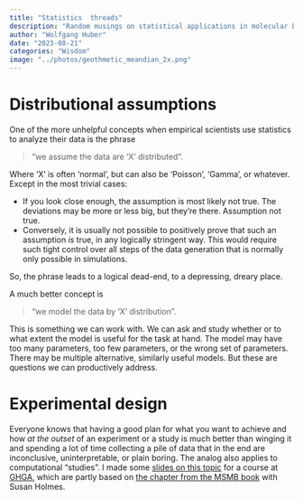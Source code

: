 ```yaml
---
title: "Statistics  threads"
description: "Random musings on statistical applications in molecular biology"
author: "Wolfgang Huber"
date: "2023-08-21"
categories: "Wisdom"
image: "../photos/geothmetic_meandian_2x.png"
---
```


# Distributional assumptions

One of the more unhelpful concepts when empirical scientists use statistics to analyze their data is the phrase

> "we assume the data are 'X' distributed". 

Where 'X' is often 'normal', but can also be 'Poisson', 'Gamma', or whatever.
Except in the most trivial cases: 

- If you look close enough, the assumption is most likely not true. The deviations may be more or less big, but they're there. Assumption not true.
- Conversely, it is usually not possible to positively prove that such an assumption *is* true, in any logically stringent way. This would  require such tight control over all steps of the data generation that is normally only possible in simulations.

So, the phrase leads to a logical dead-end, to a depressing, dreary place.

A much better concept is 

> "we model the data by 'X' distribution". 

This is something we can work with. We can ask and study whether or to what extent the model is useful for the task at hand. The model may have too many parameters, too few parameters, or the wrong set of parameters. There may be multiple alternative, similarly useful models. But these are questions we can productively address. 

# Experimental design

Everyone knows that having a good plan for what you want to achieve and how *at the outset* of an experiment or a study is much better than winging it and spending a lot of time collecting a pile of data that in the end are inconclusive, uninterpretable, or plain boring. The analog also applies to computational "studies". I made some [slides on this topic](https://www.huber.embl.de/users/whuber/2301-GHGA-best-analysis-practices/) for a course at [GHGA](https://www.ghga.de/), which are partly based on [the chapter from the MSMB book](https://www.huber.embl.de/msmb/) with Susan Holmes.


